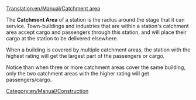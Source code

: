 [[Translation:en/Manual/Catchment area]]
[[Category:en/Manual/Construction]]

The <b>Catchment Area</b> of a station is the radius around the stage that it can service. Town-buildings and industries that are within a station's catchment area accept cargo and passengers through this station, and will place their cargo at the station to be delivered elsewhere.

When a building is covered by multiple catchment areas, the station with the highest rating will get the largest part of the passengers or cargo.

Notice than when three or more catchment areas cover the same building, only the two catchment areas with the higher rating will get passengers/cargo.